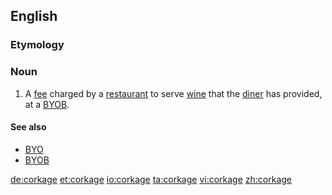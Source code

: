 ==English==

===Etymology===
{{suffix|cork|age}}

===Noun===
{{en-noun|-}}

# A [[fee]] charged by a [[restaurant]] to serve [[wine]] that the [[diner]] has provided, at a [[BYOB]].

====See also====
* [[BYO]]
* [[BYOB]]

[[de:corkage]]
[[et:corkage]]
[[io:corkage]]
[[ta:corkage]]
[[vi:corkage]]
[[zh:corkage]]